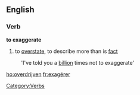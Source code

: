 ==English==
===Verb===
'''to exaggerate'''
#to [[overstate]], to describe more than is [[fact]]
:'I've told you a [[billion]] times not to exaggerate'

[[ho:overdrijven]]
[[fr:exagérer]]

[[Category:Verbs]]